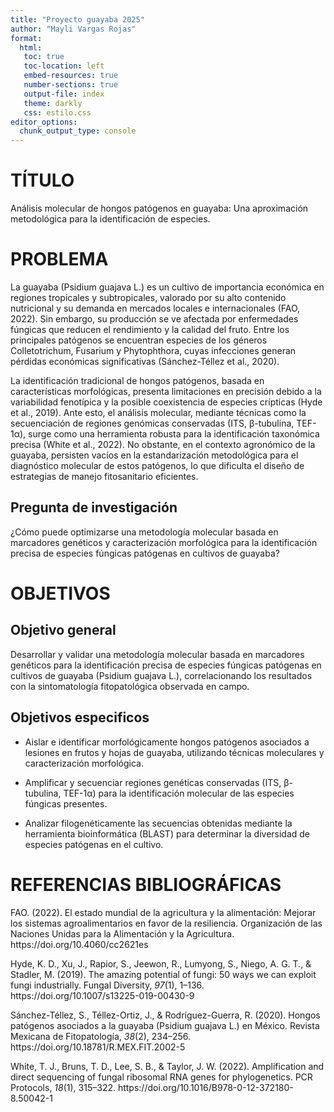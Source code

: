 ```yaml
---
title: "Proyecto guayaba 2025"
author: "Mayli Vargas Rojas"
format:
  html:
   toc: true
   toc-location: left
   embed-resources: true
   number-sections: true
   output-file: index
   theme: darkly
   css: estilo.css
editor_options: 
  chunk_output_type: console
---
```


# TÍTULO

Análisis molecular de hongos patógenos en guayaba: Una aproximación metodológica para la identificación de especies.

# PROBLEMA

La guayaba (Psidium guajava L.) es un cultivo de importancia económica en regiones tropicales y subtropicales, valorado por su alto contenido nutricional y su demanda en mercados locales e internacionales (FAO, 2022). Sin embargo, su producción se ve afectada por enfermedades fúngicas que reducen el rendimiento y la calidad del fruto. Entre los principales patógenos se encuentran especies de los géneros Colletotrichum, Fusarium y Phytophthora, cuyas infecciones generan pérdidas económicas significativas (Sánchez-Téllez et al., 2020).

La identificación tradicional de hongos patógenos, basada en características morfológicas, presenta limitaciones en precisión debido a la variabilidad fenotípica y la posible coexistencia de especies crípticas (Hyde et al., 2019). Ante esto, el análisis molecular, mediante técnicas como la secuenciación de regiones genómicas conservadas (ITS, β-tubulina, TEF-1α), surge como una herramienta robusta para la identificación taxonómica precisa (White et al., 2022). No obstante, en el contexto agronómico de la guayaba, persisten vacíos en la estandarización metodológica para el diagnóstico molecular de estos patógenos, lo que dificulta el diseño de estrategias de manejo fitosanitario eficientes.

## Pregunta de investigación

¿Cómo puede optimizarse una metodología molecular basada en marcadores genéticos y caracterización morfológica para la identificación precisa de especies fúngicas patógenas en cultivos de guayaba?

# OBJETIVOS

## Objetivo general

Desarrollar y validar una metodología molecular basada en marcadores genéticos para la identificación precisa de especies fúngicas patógenas en cultivos de guayaba (Psidium guajava L.), correlacionando los resultados con la sintomatología fitopatológica observada en campo.

## Objetivos especificos

- Aislar e identificar morfológicamente hongos patógenos asociados a lesiones en frutos y hojas de guayaba, utilizando técnicas moleculares y caracterización morfológica.

- Amplificar y secuenciar regiones genéticas conservadas (ITS, β-tubulina, TEF-1α) para la identificación molecular de las especies fúngicas presentes.

- Analizar filogenéticamente las secuencias obtenidas mediante la herramienta bioinformática (BLAST) para determinar la diversidad de especies patógenas en el cultivo.

# REFERENCIAS BIBLIOGRÁFICAS

FAO. (2022). El estado mundial de la agricultura y la alimentación: Mejorar los sistemas agroalimentarios en favor de la resiliencia. Organización de las Naciones Unidas para la Alimentación y la Agricultura. https://doi.org/10.4060/cc2621es

Hyde, K. D., Xu, J., Rapior, S., Jeewon, R., Lumyong, S., Niego, A. G. T., & Stadler, M. (2019). The amazing potential of fungi: 50 ways we can exploit fungi industrially. Fungal Diversity, *97*(1), 1–136. https://doi.org/10.1007/s13225-019-00430-9

Sánchez-Téllez, S., Téllez-Ortiz, J., & Rodríguez-Guerra, R. (2020). Hongos patógenos asociados a la guayaba (Psidium guajava L.) en México. Revista Mexicana de Fitopatología, *38*(2), 234–256. https://doi.org/10.18781/R.MEX.FIT.2002-5

White, T. J., Bruns, T. D., Lee, S. B., & Taylor, J. W. (2022). Amplification and direct sequencing of fungal ribosomal RNA genes for phylogenetics. PCR Protocols, *18*(1), 315–322. https://doi.org/10.1016/B978-0-12-372180-8.50042-1
